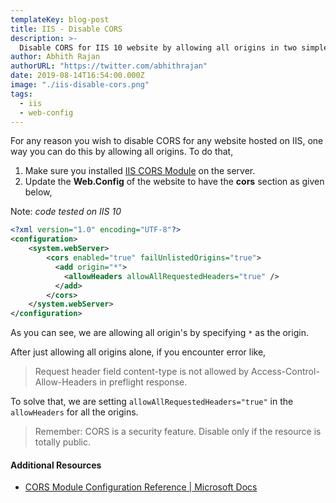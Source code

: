 ```yaml
---
templateKey: blog-post
title: IIS - Disable CORS
description: >-
  Disable CORS for IIS 10 website by allowing all origins in two simple steps.
author: Abhith Rajan
authorURL: "https://twitter.com/abhithrajan"
date: 2019-08-14T16:54:00.000Z
image: "./iis-disable-cors.png"
tags:
  - iis
  - web-config
---
```


For any reason you wish to disable CORS for any website hosted on IIS, one way you can do this by allowing all origins.
To do that,

1. Make sure you installed [IIS CORS Module](https://www.iis.net/downloads/microsoft/iis-cors-module) on the server.
2. Update the **Web.Config** of the website to have the **cors** section as given below,

Note: _code tested on IIS 10_

```xml
<?xml version="1.0" encoding="UTF-8"?>
<configuration>
    <system.webServer>
        <cors enabled="true" failUnlistedOrigins="true">
          <add origin="*">
            <allowHeaders allowAllRequestedHeaders="true" />
          </add>
        </cors>
    </system.webServer>
</configuration>
```

As you can see, we are allowing all origin's by specifying `*` as the origin.

After just allowing all origins alone, if you encounter error like,

> Request header field content-type is not allowed by Access-Control-Allow-Headers in preflight response.

To solve that, we are setting `allowAllRequestedHeaders="true"` in the `allowHeaders` for all the origins.

> Remember: CORS is a security feature. Disable only if the resource is totally public.

#### Additional Resources

- [CORS Module Configuration Reference | Microsoft Docs](https://docs.microsoft.com/en-us/iis/extensions/cors-module/cors-module-configuration-reference#cors-configuration)
